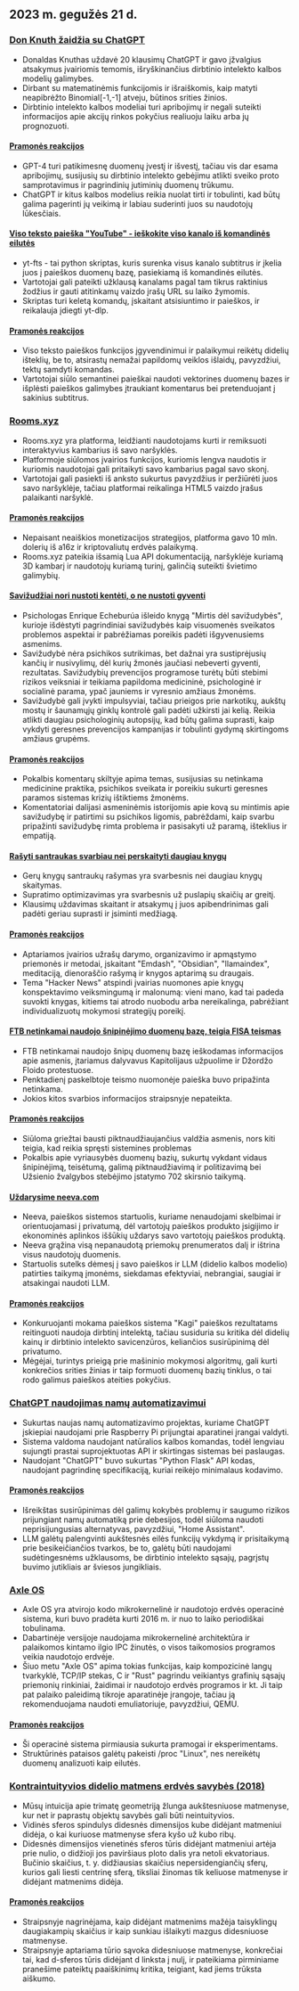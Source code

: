 

<CallToAction />

<Steps>

## 2023 m. gegužės 21 d.

### [Don Knuth žaidžia su ChatGPT](https://cs.stanford.edu/~knuth/chatGPT20.txt)

- Donaldas Knuthas uždavė 20 klausimų ChatGPT ir gavo įžvalgius atsakymus įvairiomis temomis, išryškinančius dirbtinio intelekto kalbos modelių galimybes.
- Dirbant su matematinėmis funkcijomis ir išraiškomis, kaip matyti neapibrėžto Binomial[-1,-1] atveju, būtinos srities žinios.
- Dirbtinio intelekto kalbos modeliai turi apribojimų ir negali suteikti informacijos apie akcijų rinkos pokyčius realiuoju laiku arba jų prognozuoti.

#### [Pramonės reakcijos](http://news.ycombinator.com/item?id=36012360)

- GPT-4 turi patikimesnę duomenų įvestį ir išvestį, tačiau vis dar esama apribojimų, susijusių su dirbtinio intelekto gebėjimu atlikti sveiko proto samprotavimus ir pagrindinių jutiminių duomenų trūkumu.
- ChatGPT ir kitus kalbos modelius reikia nuolat tirti ir tobulinti, kad būtų galima pagerinti jų veikimą ir labiau suderinti juos su naudotojų lūkesčiais.

#### [Viso teksto paieška "YouTube" - ieškokite viso kanalo iš komandinės eilutės](https://github.com/NotJoeMartinez/yt-fts)

- yt-fts - tai python skriptas, kuris surenka visus kanalo subtitrus ir įkelia juos į paieškos duomenų bazę, pasiekiamą iš komandinės eilutės.
- Vartotojai gali pateikti užklausą kanalams pagal tam tikrus raktinius žodžius ir gauti atitinkamų vaizdo įrašų URL su laiko žymomis.
- Skriptas turi keletą komandų, įskaitant atsisiuntimo ir paieškos, ir reikalauja įdiegti yt-dlp.

#### [Pramonės reakcijos](http://news.ycombinator.com/item?id=36009774)

- Viso teksto paieškos funkcijos įgyvendinimui ir palaikymui reikėtų didelių išteklių, be to, atsirastų nemažai papildomų veiklos išlaidų, pavyzdžiui, tektų samdyti komandas.
- Vartotojai siūlo semantinei paieškai naudoti vektorines duomenų bazes ir išplėsti paieškos galimybes įtraukiant komentarus bei pretenduojant į sakinius subtitrus.

### [Rooms.xyz](https://rooms.xyz/)

- Rooms.xyz yra platforma, leidžianti naudotojams kurti ir remiksuoti interaktyvius kambarius iš savo naršyklės.
- Platformoje siūlomos įvairios funkcijos, kuriomis lengva naudotis ir kuriomis naudotojai gali pritaikyti savo kambarius pagal savo skonį.
- Vartotojai gali pasiekti iš anksto sukurtus pavyzdžius ir peržiūrėti juos savo naršyklėje, tačiau platformai reikalinga HTML5 vaizdo įrašus palaikanti naršyklė.

#### [Pramonės reakcijos](http://news.ycombinator.com/item?id=36009430)

- Nepaisant neaiškios monetizacijos strategijos, platforma gavo 10 mln. dolerių iš a16z ir kriptovaliutų erdvės palaikymą.
- Rooms.xyz pateikia išsamią Lua API dokumentaciją, naršyklėje kuriamą 3D kambarį ir naudotojų kuriamą turinį, galinčią suteikti švietimo galimybių.

#### [Savižudžiai nori nustoti kentėti, o ne nustoti gyventi](https://english.elpais.com/science-tech/2023-05-20/psychologist-enrique-echeburua-people-who-die-by-suicide-want-to-stop-suffering-not-to-stop-living.html)

- Psichologas Enrique Echeburúa išleido knygą "Mirtis dėl savižudybės", kurioje išdėstyti pagrindiniai savižudybės kaip visuomenės sveikatos problemos aspektai ir pabrėžiamas poreikis padėti išgyvenusiems asmenims.
- Savižudybė nėra psichikos sutrikimas, bet dažnai yra sustiprėjusių kančių ir nusivylimų, dėl kurių žmonės jaučiasi nebeverti gyventi, rezultatas. Savižudybių prevencijos programose turėtų būti stebimi rizikos veiksniai ir teikiama papildoma medicininė, psichologinė ir socialinė parama, ypač jauniems ir vyresnio amžiaus žmonėms.
- Savižudybė gali įvykti impulsyviai, tačiau prieigos prie narkotikų, aukštų mostų ir šaunamųjų ginklų kontrolė gali padėti užkirsti jai kelią. Reikia atlikti daugiau psichologinių autopsijų, kad būtų galima suprasti, kaip vykdyti geresnes prevencijos kampanijas ir tobulinti gydymą skirtingoms amžiaus grupėms.

#### [Pramonės reakcijos](http://news.ycombinator.com/item?id=36010975)

- Pokalbis komentarų skiltyje apima temas, susijusias su netinkama medicinine praktika, psichikos sveikata ir poreikiu sukurti geresnes paramos sistemas krizių ištiktiems žmonėms.
- Komentatoriai dalijasi asmeninėmis istorijomis apie kovą su mintimis apie savižudybę ir patirtimi su psichikos ligomis, pabrėždami, kaip svarbu pripažinti savižudybę rimta problema ir pasisakyti už paramą, išteklius ir empatiją.

#### [Rašyti santraukas svarbiau nei perskaityti daugiau knygų](https://www.andreasfragner.com/writing/writing-summaries)

- Gerų knygų santraukų rašymas yra svarbesnis nei daugiau knygų skaitymas.
- Supratimo optimizavimas yra svarbesnis už puslapių skaičių ar greitį.
- Klausimų uždavimas skaitant ir atsakymų į juos apibendrinimas gali padėti geriau suprasti ir įsiminti medžiagą.

#### [Pramonės reakcijos](http://news.ycombinator.com/item?id=36011599)

- Aptariamos įvairios užrašų darymo, organizavimo ir apmąstymo priemonės ir metodai, įskaitant "Emdash", "Obsidian", "llamaindex", meditaciją, dienoraščio rašymą ir knygos aptarimą su draugais.
- Tema "Hacker News" atspindi įvairias nuomones apie knygų konspektavimo veiksmingumą ir malonumą: vieni mano, kad tai padeda suvokti knygas, kitiems tai atrodo nuobodu arba nereikalinga, pabrėžiant individualizuotų mokymosi strategijų poreikį.

#### [FTB netinkamai naudojo šnipinėjimo duomenų bazę, teigia FISA teismas](https://www.wsj.com/articles/fbi-improperly-searched-spy-database-for-information-on-americans-court-says-2f12bcd)

- FTB netinkamai naudojo šnipų duomenų bazę ieškodamas informacijos apie asmenis, įtariamus dalyvavus Kapitolijaus užpuolime ir Džordžo Floido protestuose.
- Penktadienį paskelbtoje teismo nuomonėje paieška buvo pripažinta netinkama.
- Jokios kitos svarbios informacijos straipsnyje nepateikta.

#### [Pramonės reakcijos](http://news.ycombinator.com/item?id=36011550)

- Siūloma griežtai bausti piktnaudžiaujančius valdžia asmenis, nors kiti teigia, kad reikia spręsti sistemines problemas
- Pokalbis apie vyriausybės duomenų bazių, sukurtų vykdant vidaus šnipinėjimą, teisėtumą, galimą piktnaudžiavimą ir politizavimą bei Užsienio žvalgybos stebėjimo įstatymo 702 skirsnio taikymą.

#### [Uždarysime neeva.com](https://neeva.com/blog/may-announcement)

- Neeva, paieškos sistemos startuolis, kuriame nenaudojami skelbimai ir orientuojamasi į privatumą, dėl vartotojų paieškos produkto įsigijimo ir ekonominės aplinkos iššūkių uždarys savo vartotojų paieškos produktą.
- Neeva grąžina visą nepanaudotą priemokų prenumeratos dalį ir ištrina visus naudotojų duomenis.
- Startuolis sutelks dėmesį į savo paieškos ir LLM (didelio kalbos modelio) patirties taikymą įmonėms, siekdamas efektyviai, nebrangiai, saugiai ir atsakingai naudoti LLM.

#### [Pramonės reakcijos](http://news.ycombinator.com/item?id=36013783)

- Konkuruojanti mokama paieškos sistema "Kagi" paieškos rezultatams reitinguoti naudoja dirbtinį intelektą, tačiau susiduria su kritika dėl didelių kainų ir dirbtinio intelekto savicenzūros, keliančios susirūpinimą dėl privatumo.
- Mėgėjai, turintys prieigą prie mašininio mokymosi algoritmų, gali kurti konkrečios srities žinias ir taip formuoti duomenų bazių tinklus, o tai rodo galimus paieškos ateities pokyčius.

### [ChatGPT naudojimas namų automatizavimui](https://www.atomic14.com/2023/05/14/is-this-the-future-of-home-automation.html)

- Sukurtas naujas namų automatizavimo projektas, kuriame ChatGPT įskiepiai naudojami prie Raspberry Pi prijungtai aparatinei įrangai valdyti.
- Sistema valdoma naudojant natūralios kalbos komandas, todėl lengviau sujungti prastai suprojektuotas API ir skirtingas sistemas bei paslaugas.
- Naudojant "ChatGPT" buvo sukurtas "Python Flask" API kodas, naudojant pagrindinę specifikaciją, kuriai reikėjo minimalaus kodavimo.

#### [Pramonės reakcijos](http://news.ycombinator.com/item?id=36013571)

- Išreikštas susirūpinimas dėl galimų kokybės problemų ir saugumo rizikos prijungiant namų automatiką prie debesijos, todėl siūloma naudoti neprisijungusias alternatyvas, pavyzdžiui, "Home Assistant".
- LLM galėtų palengvinti aukštesnės eilės funkcijų vykdymą ir prisitaikymą prie besikeičiančios tvarkos, be to, galėtų būti naudojami sudėtingesnėms užklausoms, be dirbtinio intelekto sąsajų, pagrįstų buvimo jutikliais ar šviesos jungikliais.

### [Axle OS](https://axleos.com/)

- Axle OS yra atvirojo kodo mikrokernelinė ir naudotojo erdvės operacinė sistema, kuri buvo pradėta kurti 2016 m. ir nuo to laiko periodiškai tobulinama.
- Dabartinėje versijoje naudojama mikrokernelinė architektūra ir palaikomos kintamo ilgio IPC žinutės, o visos taikomosios programos veikia naudotojo erdvėje.
- Šiuo metu "Axle OS" apima tokias funkcijas, kaip kompozicinė langų tvarkyklė, TCP/IP stekas, C ir "Rust" pagrindu veikiantys grafinių sąsajų priemonių rinkiniai, žaidimai ir naudotojo erdvės programos ir kt. Ji taip pat palaiko paleidimą tikroje aparatinėje įrangoje, tačiau ją rekomenduojama naudoti emuliatoriuje, pavyzdžiui, QEMU.

#### [Pramonės reakcijos](http://news.ycombinator.com/item?id=36008526)

- Ši operacinė sistema pirmiausia sukurta pramogai ir eksperimentams.
- Struktūrinės pataisos galėtų pakeisti /proc "Linux", nes nereikėtų duomenų analizuoti kaip eilutės.

### [Kontraintuityvios didelio matmens erdvės savybės (2018)](https://marckhoury.github.io/blog/counterintuitive-properties-of-high-dimensional-space/)

- Mūsų intuicija apie trimatę geometriją žlunga aukštesniuose matmenyse, kur net ir paprastų objektų savybės gali būti neintuityvios.
- Vidinės sferos spindulys didesnės dimensijos kube didėjant matmeniui didėja, o kai kuriuose matmenyse sfera kyšo už kubo ribų.
- Didesnės dimensijos vienetinės sferos tūris didėjant matmeniui artėja prie nulio, o didžioji jos paviršiaus ploto dalis yra netoli ekvatoriaus. Bučinio skaičius, t. y. didžiausias skaičius nepersidengiančių sferų, kurios gali liesti centrinę sferą, tiksliai žinomas tik keliuose matmenyse ir didėjant matmenims didėja.

#### [Pramonės reakcijos](http://news.ycombinator.com/item?id=36009667)

- Straipsnyje nagrinėjama, kaip didėjant matmenims mažėja taisyklingų daugiakampių skaičius ir kaip sunkiau išlaikyti mazgus didesniuose matmenyse.
- Straipsnyje aptariama tūrio sąvoka didesniuose matmenyse, konkrečiai tai, kad d-sferos tūris didėjant d linksta į nulį, ir pateikiama pirminiame pranešime pateiktų paaiškinimų kritika, teigiant, kad jiems trūksta aiškumo.

</Steps>
